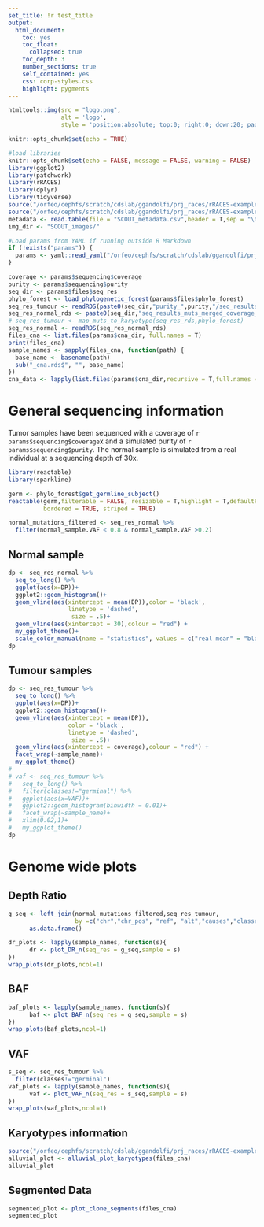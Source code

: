 ```yaml
---
set_title: !r test_title
output: 
  html_document:
    toc: yes
    toc_float:
      collapsed: true
    toc_depth: 3
    number_sections: true
    self_contained: yes
    css: corp-styles.css
    highlight: pygments
---
```


```r
htmltools::img(src = "logo.png",
               alt = 'logo',
               style = 'position:absolute; top:0; right:0; down:20; padding:5px; width:100px; height:auto;')
```

```r
knitr::opts_chunk$set(echo = TRUE)
```

<!-- Libraries  -->

```r

#load libraries
knitr::opts_chunk$set(echo = FALSE, message = FALSE, warning = FALSE)
library(ggplot2)
library(patchwork)
library(rRACES)
library(dplyr)
library(tidyverse)
source("/orfeo/cephfs/scratch/cdslab/ggandolfi/prj_races/rRACES-examples/plotting/spn_blueprint/utils.R")
source("/orfeo/cephfs/scratch/cdslab/ggandolfi/prj_races/rRACES-examples/plotting/spn_blueprint/plot_genome_wide.R")
metadata <- read.table(file = "SCOUT_metadata.csv",header = T,sep = "\t")
img_dir <- "SCOUT_images/"
```

```r
#Load params from YAML if running outside R Markdown
if (!exists("params")) {
  params <- yaml::read_yaml("/orfeo/cephfs/scratch/cdslab/ggandolfi/prj_races/REPO_UPDATED/rRACES-examples/SCOUT/SPN01/params.yml")
}
```

<!-- Load the data -->

```r
coverage <- params$sequencing$coverage
purity <- params$sequencing$purity
seq_dir <- params$files$seq_res
phylo_forest <- load_phylogenetic_forest(params$files$phylo_forest)
seq_res_tumour <- readRDS(paste0(seq_dir,"purity_",purity,"/seq_results_muts_merged_coverage_",coverage,"x.rds"))
seq_res_normal_rds <- paste0(seq_dir,"seq_results_muts_merged_coverage_30x.rds")
# seq_res_tumour <- map_muts_to_karyotype(seq_res_rds,phylo_forest)
seq_res_normal <- readRDS(seq_res_normal_rds)
files_cna <- list.files(params$cna_dir, full.names = T)
print(files_cna)
sample_names <- sapply(files_cna, function(path) {
  base_name <- basename(path)
  sub("_cna.rds$", "", base_name)
})
cna_data <- lapply(list.files(params$cna_dir,recursive = T,full.names = T),readRDS)
```


# General sequencing information

Tumor samples have been sequenced with a coverage of `r params$sequencing$coverage`x and a simulated purity of `r params$sequencing$purity`. The normal sample is simulated from a real individual at a sequencing depth of 30x.

```r
library(reactable)
library(sparkline)

germ <- phylo_forest$get_germline_subject()
reactable(germ,filterable = FALSE, resizable = T,highlight = T,defaultPageSize = 5,
          bordered = TRUE, striped = TRUE)
```

```r
normal_mutations_filtered <- seq_res_normal %>%
  filter(normal_sample.VAF < 0.8 & normal_sample.VAF >0.2)
```

## Normal sample
```r
dp <- seq_res_normal %>%
  seq_to_long() %>%
  ggplot(aes(x=DP))+
  ggplot2::geom_histogram()+
  geom_vline(aes(xintercept = mean(DP)),color = 'black',
                 linetype = 'dashed',
                  size = .5)+
  geom_vline(aes(xintercept = 30),colour = "red") +
  my_ggplot_theme()+
  scale_color_manual(name = "statistics", values = c("real mean" = "black", "expected mean" = "red"))
dp
```

## Tumour samples

```r
dp <- seq_res_tumour %>%
  seq_to_long() %>%
  ggplot(aes(x=DP))+
  ggplot2::geom_histogram()+
  geom_vline(aes(xintercept = mean(DP)),
                 color = 'black',
                 linetype = 'dashed',
                  size = .5)+
  geom_vline(aes(xintercept = coverage),colour = "red") +
  facet_wrap(~sample_name)+
  my_ggplot_theme()
#
# vaf <- seq_res_tumour %>%
#   seq_to_long() %>%
#   filter(classes!="germinal") %>%
#   ggplot(aes(x=VAF))+
#   ggplot2::geom_histogram(binwidth = 0.01)+
#   facet_wrap(~sample_name)+
#   xlim(0.02,1)+
#   my_ggplot_theme()
dp
```

# Genome wide plots

## Depth Ratio

```r
g_seq <- left_join(normal_mutations_filtered,seq_res_tumour,
                   by =c("chr","chr_pos", "ref", "alt","causes","classes")) %>%
      as.data.frame()

dr_plots <- lapply(sample_names, function(s){
      dr <- plot_DR_n(seq_res = g_seq,sample = s)
})
wrap_plots(dr_plots,ncol=1)
```

## BAF

```r

baf_plots <- lapply(sample_names, function(s){
      baf <- plot_BAF_n(seq_res = g_seq,sample = s)
})
wrap_plots(baf_plots,ncol=1)
```

## VAF

```r
s_seq <- seq_res_tumour %>%
  filter(classes!="germinal")
vaf_plots <- lapply(sample_names, function(s){
      vaf <- plot_VAF_n(seq_res = s_seq,sample = s)
})
wrap_plots(vaf_plots,ncol=1)
```


## Karyotypes information

```r
source("/orfeo/cephfs/scratch/cdslab/ggandolfi/prj_races/rRACES-examples/SPN01/alluvial_plot_karyptypes.R", local = knitr::knit_global())
alluvial_plot <- alluvial_plot_karyotypes(files_cna)
alluvial_plot
```

## Segmented Data

```r
segmented_plot <- plot_clone_segments(files_cna)
segmented_plot
```
